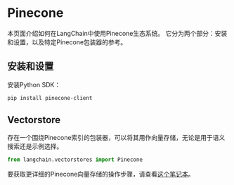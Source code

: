 # Pinecone

本页面介绍如何在LangChain中使用Pinecone生态系统。
它分为两个部分：安装和设置，以及特定Pinecone包装器的参考。

## 安装和设置
安装Python SDK：
```bash
pip install pinecone-client
```


## Vectorstore

存在一个围绕Pinecone索引的包装器，可以将其用作向量存储，无论是用于语义搜索还是示例选择。

```python
from langchain.vectorstores import Pinecone
```

要获取更详细的Pinecone向量存储的操作步骤，请查看[这个笔记本](/docs/modules/data_connection/vectorstores/integrations/pinecone.html)。
